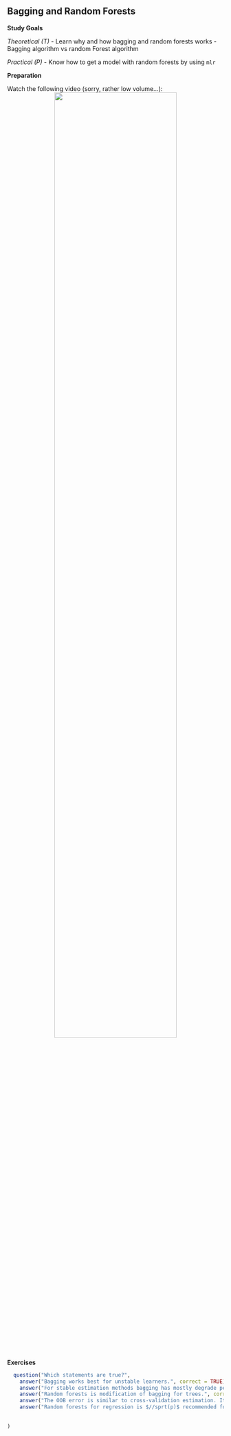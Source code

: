 ## Bagging and Random Forests

**Study Goals**

*Theoretical (T)*
- Learn why and how bagging and random forests works
- Bagging algorithm vs random Forest algorithm

*Practical (P)*
- Know how to get a model with random forests by using `mlr`


**Preparation**

Watch the following video  (sorry, rather low volume...):
<center>
![](https://www.youtube.com/watch?v=g3w98HnbtEw&list=PLMyWaJl2LoXyhFvMjtbBGs0Pi8khHbKm3&index=5&t=0s){width="75%"}
</center>


**Exercises**

```r
  question("Which statements are true?",
    answer("Bagging works best for unstable learners.", correct = TRUE),
    answer("For stable estimation methods bagging has mostly degrade performance."),
    answer("Random forests is modification of bagging for trees.", correct = TRUE),
    answer("The OOB error is similar to cross-validation estimation. It can also be used for a quicker model selection.", correct = TRUE),
    answer("Random forests for regression is $//sprt(p)$ recommended for mtry", correct = TRUE)
    
    
)
```

